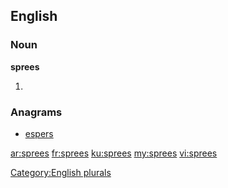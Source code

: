 ==English==

===Noun===
'''sprees'''

# {{plural of|[[spree]]}}

===Anagrams===
* [[espers#English|espers]]

[[Category:English plurals]]

[[ar:sprees]]
[[fr:sprees]]
[[ku:sprees]]
[[my:sprees]]
[[vi:sprees]]